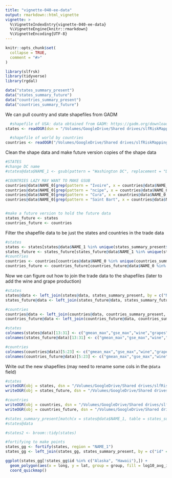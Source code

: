 ```yaml
---
title: "vignette-040-ee-data"
output: rmarkdown::html_vignette
vignette: >
  %\VignetteIndexEntry{vignette-040-ee-data}
  %\VignetteEngine{knitr::rmarkdown}
  %\VignetteEncoding{UTF-8}
---
```


```r
knitr::opts_chunk$set(
  collapse = TRUE,
  comment = "#>"
)
```

```r
library(slfrsk)
library(tidyverse)
library(rgdal)
```

```r
data("states_summary_present")
data("states_summary_future")
data("countries_summary_present")
data("countries_summary_future")
```

We can pull country and state shapefiles from GADM
```r
  #shapefile of USA: data obtained from GADM: https://gadm.org/download_world.html
states <- readOGR(dsn = "/Volumes/GoogleDrive/Shared drives/slfRiskMapping/data/slfRisk/geo_shapefiles/gadm36_USA_shp/gadm36_USA_1.shp", verbose = T)

  #shapefile of world by countries
countries <- readOGR("/Volumes/GoogleDrive/Shared drives/slfRiskMapping/data/slfRisk/geo_shapefiles/gadm36_levels_shp/gadm36_0.shp", verbose = T, p4s = '+proj=longlat +datum=WGS84 +no_defs +ellps=WGS84 +towgs84=0,0,0')

```

Clean the shape data and make future version copies of the shape data
```r
#STATES
#change DC name
#states@data$NAME_1 <- gsub(pattern = "Washington DC", replacement = "District of Columbia", x = states@data$NAME_1)

#COUNTRIES LAZY MAY WANT TO MAKE GSUB
countries@data$NAME_0[grep(pattern = "Ivoire", x = countries@data$NAME_0, value = F)] <- "Ivory Coast"
countries@data$NAME_0[grep(pattern = "ncipe", x = countries@data$NAME_0, value = F)] <- "Sao Tome and Principe"
countries@data$NAME_0[grep(pattern = "Cura", x = countries@data$NAME_0, value = F)] <- "Curacao"
countries@data$NAME_0[grep(pattern = "Saint Bart", x = countries@data$NAME_0, value = F)] <- "Saint Barthelemy"


#make a future version to hold the future data
states_future <- states
countries_future <- countries

```

Filter the shapefile data to be just the states and countries in the trade data
```r
#states
states <- states[states@data$NAME_1 %in% unique(states_summary_present$geopol_unit),]
states_future <- states_future[states_future@data$NAME_1 %in% unique(states_summary_future$geopol_unit),]
#countries
countries <- countries[countries@data$NAME_0 %in% unique(countries_summary_present$geopol_unit),]
countries_future <- countries_future[countries_future@data$NAME_0 %in% unique(countries_summary_future$geopol_unit),]

```

Now we can figure out how to join the trade data to the shapefiles (later to add the wine and grape production)
```r
#states
states@data <- left_join(states@data, states_summary_present, by = c("NAME_1" = "geopol_unit"))
states_future@data <- left_join(states_future@data, states_summary_future, by = c("NAME_1" = "geopol_unit"))

#countries
countries@data <- left_join(countries@data, countries_summary_present, by = c("NAME_0" = "geopol_unit"))
countries_future@data <- left_join(countries_future@data, countries_summary_future, by = c("NAME_0" = "geopol_unit"))

```

```r
#states
colnames(states@data)[13:31] <- c("gmean_max","gse_max","wine","grapes","avg_wine","se_wine","lavg_wine","avg_yield","se_yield","avg_prod","se_prod","lavg_yield","lavg_prod","avg_itrad","se_trad","avg_imass","se_mass","lavg_itrad","lavg_imass") 
colnames(states_future@data)[13:31] <- c("gmean_max","gse_max","wine","grapes","avg_wine","se_wine","lavg_wine","avg_yield","se_yield","avg_prod","se_prod","lavg_yield","lavg_prod","avg_itrad","se_trad","avg_imass","se_mass","lavg_itrad","lavg_imass") 

#countries
colnames(countries@data)[5:23] <- c("gmean_max","gse_max","wine","grapes","avg_wine","se_wine","lavg_wine","avg_yield","se_yield","avg_prod","se_prod","lavg_yield","lavg_prod","avg_itrad","se_trad","avg_imass","se_mass","lavg_itrad","lavg_imass") 
colnames(countries_future@data)[5:23] <- c("gmean_max","gse_max","wine","grapes","avg_wine","se_wine","lavg_wine","avg_yield","se_yield","avg_prod","se_prod","lavg_yield","lavg_prod","avg_itrad","se_trad","avg_imass","se_mass","lavg_itrad","lavg_imass") 

```

Write out the new shapefiles (may need to rename some cols in the `@data` field)
```r
#states
writeOGR(obj = states, dsn = "/Volumes/GoogleDrive/Shared drives/slfRiskMapping/data/slfRisk/geo_shapefiles/gadm36_USA_with_data/",  driver="ESRI Shapefile", layer = "states", verbose = F)
writeOGR(obj = states_future, dsn = "/Volumes/GoogleDrive/Shared drives/slfRiskMapping/data/slfRisk/geo_shapefiles/gadm36_USA_with_data/",  driver="ESRI Shapefile", layer = "states_future", verbose = F)

#countries
writeOGR(obj = countries, dsn = "/Volumes/GoogleDrive/Shared drives/slfRiskMapping/data/slfRisk/geo_shapefiles/gadm36_levels_with_data/",  driver="ESRI Shapefile", layer = "countries", verbose = F)
writeOGR(obj = countries_future, dsn = "/Volumes/GoogleDrive/Shared drives/slfRiskMapping/data/slfRisk/geo_shapefiles/gadm36_levels_with_data/",  driver="ESRI Shapefile", layer = "countries_future", verbose = F)
```

```r
#states_summary_present[match(x = states@data$NAME_1, table = states_summary_present$geopol_unit),]
#states@data

#states2 <- broom::tidy(states)

#fortifying to make points
states_gg <- fortify(states, region = "NAME_1")
states_gg <- left_join(states_gg, states_summary_present, by = c("id" = "geopol_unit"))
```

```r
ggplot(states_gg[!states_gg$id %in% c("Alaska", "Hawaii"),]) +
  geom_polygon(aes(x = long, y = lat, group = group, fill = log10_avg_infected_mass)) +
  coord_quickmap()
```


